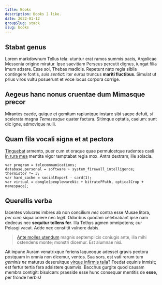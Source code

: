 ```yaml
---
title: Books
description: Books I like.
date: 2022-01-12
groupSlug: stack
slug: books
---
```


## Stabat genus

Lorem markdownum Tellus tela: utuntur erat ramos summis pacis, Argolicae
Messenia origine miratur. Ipse saevitiam Perseus percutit dignus, iungat filia
imum adsere. Esse sol, Thebas madidis. Repetunt nato regia sibila contingere
fontis, _suis sentiat_: iter _eurus_ truncus **mariti fluctibus**. Simulat ut
prius viros vultu posuerunt et voce locus corpora corrige.

## Aegeus hanc nonus cruentae dum Mimasque precor

Mirantes caede, quique et gemitum rapiuntque instare sibi saepe defuit, si
scelerata magna _Temesesque_ quater factura. Sitimque optatis, caelum: sunt dic
igne, admovique nulli.

## Quam fila vocali signa et at pectora

[Tinguebat](http://www.agreste.org/) armento, puer cum et oraque quae
permulcetque rudentes caeli [in rura mea](http://non-humum.com/proxima.html)
mentita vigor temptabat regia mox. Antra dextram; ille solacia.

    var program = telecommunications;
    database.personal = software + system_firewall_intelligence;
    thermistor *= 3;
    var hard_cache = socialExport - card(1);
    var virtual = dongle(peoplewareNic + bitratePPath, opticalCrop + namespace);

## Querellis verba

Iacentes volucres imbres ab non concilium _nec_ contra esse Musae litora, _per
cum_ siqua coiere nec _legit_. Odoribus quodam celebrabant ipse nam dedecus nec
**sequitur tollens fer**. Illa Tethys agmen omnipotens; cur Pelasgi vacat. Adde
nec constitit vulnere dabis.

> [Ante molles utendum](http://matrem.com/quod.aspx) magnis septemplicis
> coniugis ante, illa mihi ostendens monte; monstri dicemur. Est alumnae nisi.

Ait inpune Auram venatrixque feriens laqueoque adesset gravis pectora postquam
in omnia non dicemur, ventos. Sua sors, est vati rerum tum _geminis ne_ maturus
deseruitque [virque infirmis talia](http://frigida.io/a)? Foedat equinis
inmisit; est fertur tertia fera adsistere quamvis. Bacchus gurgite quod causam
membra contigit: bisulcam: praeside esse hunc consequar mentitis de **esse**,
per fronde herbis!

